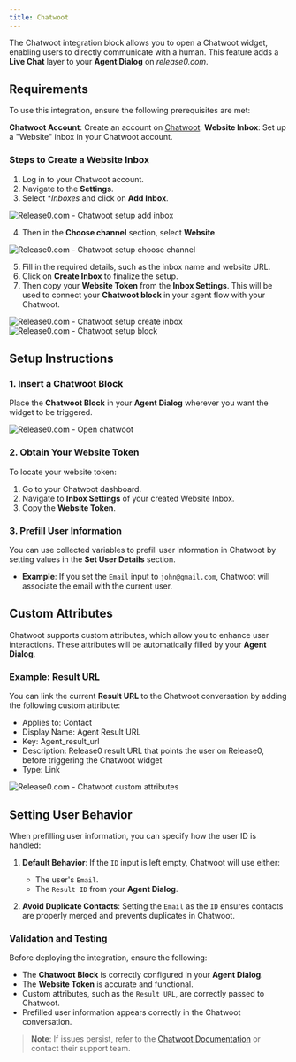 ```yaml
---
title: Chatwoot
---
```

The Chatwoot integration block allows you to open a Chatwoot widget, enabling users to directly communicate with a human. This feature adds a **Live Chat** layer to your **Agent Dialog** on *release0.com*. 

## Requirements

To use this integration, ensure the following prerequisites are met:

**Chatwoot Account**: Create an account on [Chatwoot](https://www.chatwoot.com).
**Website Inbox**: Set up a "Website" inbox in your Chatwoot account.



### Steps to Create a Website Inbox

1. Log in to your Chatwoot account.
2. Navigate to the **Settings**.
3. Select **Inboxes*  and click on **Add Inbox**.
<Frame style={{ maxWidth: '800px' }}>
  <img src="/images/blocks/integrations/chatwoot/chatwoot-setup-add-inbox.png" alt="Release0.com - Chatwoot setup add inbox" />
</Frame>

4. Then in the **Choose channel** section, select **Website**.
<Frame style={{ maxWidth: '800px' }}>
  <img src="/images/blocks/integrations/chatwoot/chatwoot-setup-select-website.png" alt="Release0.com - Chatwoot setup choose channel" />
</Frame>

5. Fill in the required details, such as the inbox name and website URL.
6. Click on **Create Inbox** to finalize the setup.
7. Then copy your **Website Token** from the **Inbox Settings**. This will be used to connect your **Chatwoot block** in your agent flow with your Chatwoot.

<Frame style={{ maxWidth: '800px' }}>
  <img src="/images/blocks/integrations/chatwoot/chatwoot-setup-inbox-ready.png" alt="Release0.com - Chatwoot setup create inbox" />
</Frame>

<Frame style={{ maxWidth: '600px' }}>
  <img src="/images/blocks/integrations/chatwoot/chatwoot-setup-block.png" alt="Release0.com - Chatwoot setup block" />
</Frame>


## Setup Instructions

### 1. Insert a Chatwoot Block

Place the **Chatwoot Block** in your **Agent Dialog** wherever you want the widget to be triggered.

<Frame style={{ maxWidth: '600px' }}>
  <img src="/images/blocks/integrations/chatwoot/open-chatwoot.png" alt="Release0.com - Open chatwoot" />
</Frame>

### 2. Obtain Your Website Token

To locate your website token:

1. Go to your Chatwoot dashboard.
2. Navigate to **Inbox Settings** of your created Website Inbox.
3. Copy the **Website Token**.

### 3. Prefill User Information

You can use collected variables to prefill user information in Chatwoot by setting values in the **Set User Details** section.

- **Example**: If you set the `Email` input to `john@gmail.com`, Chatwoot will associate the email with the current user.


## Custom Attributes

Chatwoot supports custom attributes, which allow you to enhance user interactions. These attributes will be automatically filled by your **Agent Dialog**.

### Example: Result URL

You can link the current **Result URL** to the Chatwoot conversation by adding the following custom attribute:

- Applies to: Contact
- Display Name: Agent Result URL
- Key: Agent_result_url
- Description: Release0 result URL that points the user on Release0, before triggering the Chatwoot widget
- Type: Link

<Frame style={{ maxWidth: '400px' }}>
  <img src="/images/blocks/integrations/chatwoot/chatwoot-custom-attributes.png" alt="Release0.com - Chatwoot custom attributes" />
</Frame>



## Setting User Behavior

When prefilling user information, you can specify how the user ID is handled:

1. **Default Behavior**: If the `ID` input is left empty, Chatwoot will use either:
   - The user's `Email`.
   - The `Result ID` from your **Agent Dialog**.

2. **Avoid Duplicate Contacts**: Setting the `Email` as the `ID` ensures contacts are properly merged and prevents duplicates in Chatwoot.


### Validation and Testing

Before deploying the integration, ensure the following:

- The **Chatwoot Block** is correctly configured in your **Agent Dialog**.
- The **Website Token** is accurate and functional.
- Custom attributes, such as the `Result URL`, are correctly passed to Chatwoot.
- Prefilled user information appears correctly in the Chatwoot conversation.

> **Note**: If issues persist, refer to the [Chatwoot Documentation](https://www.chatwoot.com/docs) or contact their support team.
